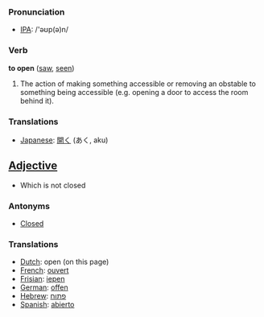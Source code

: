 === Pronunciation ===

*[[w:IPA|IPA]]: /'&#601;&#650;p(&#601;)n/

=== Verb ===

'''to open''' ([[saw]], [[seen]])

# The action of making something accessible or removing an obstable to something being accessible (e.g. opening a door to access the room behind it).

=== Translations ===

*[[Japanese]]: [[開く]] (あく, aku)

==[[Adjective]]==

*Which is not closed

===Antonyms===
*[[Closed]]

===Translations===

*[[Dutch]]: open (on this page)
*[[French]]: [[ouvert]]
*[[Frisian]]: [[iepen]]
*[[German]]: [[offen]]
*[[Hebrew]]:  [[פתוח]]
*[[Spanish]]: [[abierto]]